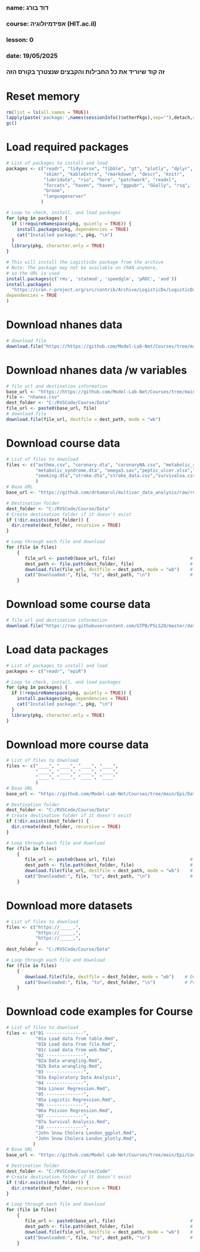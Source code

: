 ###
### name: דוד בורג
### course: אפידמיולוגיה (HIT.ac.il)
### lesson: 0   
### date: 19/05/2025
###  
###  זה קוד שיוריד את כל החבילות והקבצים שנצטרך בקורס הזה
###

# Reset memory
```r
rm(list = ls(all.names = TRUE))
lapply(paste('package:',names(sessionInfo()$otherPkgs),sep=""),detach,character.only=TRUE,unload=TRUE,force=TRUE)
gc()
```

# Load required packages
```r
# List of packages to install and load
packages <- c("readr", "tidyverse", "tibble", "gt", "plotly", "dplyr",
              "skimr", "kableExtra", "rmarkdown", "descr", "knitr",
              "lubridate", "rio", "here", "patchwork", "readxl",
              "forcats", "haven", "haven", "ggpubr", "GGally", "rsq",
              "broom",
              "languageserver"
             )

# Loop to check, install, and load packages
for (pkg in packages) {
  if (!requireNamespace(pkg, quietly = TRUE)) {
    install.packages(pkg, dependencies = TRUE)
    cat("Installed package:", pkg, "\n")
  }
  library(pkg, character.only = TRUE)
}

# This will install the LogisticDx package from the archive
# Note: The package may not be available on CRAN anymore,
# so the URL is used
install.packages(c('rms', 'statmod', 'speedglm', 'pROC', 'aod'))
install.packages(
  "https://cran.r-project.org/src/contrib/Archive/LogisticDx/LogisticDx_0.3.tar.gz",
dependencies = TRUE
)
```


# Download nhanes data
```r
# download file
download.file("https://https://github.com/Model-Lab-Net/Courses/tree/main/Epi/Data/nhanes.csv", destfile = "C:/RVSCode/Course/Data", mode = "wb")
```

# Download nhanes data /w variables
```r
# file url and destination information
base_url <- "https://https://github.com/Model-Lab-Net/Courses/tree/main/Epi/Data"
file <- "nhanes.csv"
dest_folder <- "C:/RVSCode/Course/Data"
file_url <- paste0(base_url, file)
# download file
download.file(file_url, destfile = dest_path, mode = "wb")
```

# Download course data
```r
# List of files to download
files <- c("asthma.csv", "coronary.dta", "coronaryNA.csv", "metabolic_syndrome.csv",
           "metabolic_syndrome.dta", "omega3.sav","peptic_ulcer.xlsx","smoke.csv",
           "smoking.dta","stroke.dta","stroke_data.csv","survivaloa.csv"
           )
# Base URL
base_url <- "https://github.com/drkamarul/multivar_data_analysis/raw/refs/heads/main/data/"

# Destination folder
dest_folder <- "C:/RVSCode/Course/Data"
# Create destination folder if it doesn't exist
if (!dir.exists(dest_folder)) {
  dir.create(dest_folder, recursive = TRUE)
}

# Loop through each file and download
for (file in files)
    {
       file_url <- paste0(base_url, file)                            # Construct full URL
       dest_path <- file.path(dest_folder, file)                     # Construct destination path
       download.file(file_url, destfile = dest_path, mode = "wb")    # Download file to specified folder
       cat("Downloaded:", file, "to", dest_path, "\n")               # Print status 
    }
```



# Download some course data
```r
# file url and destination information
download.file("https://raw.githubusercontent.com/GTPB/PSLS20/master/data/fev.txt", destfile = "C:/RVSCode/Course/Data/fev.txt")
```


# Load data packages
```r
# List of packages to install and load
packages <- c("readr", "epiR")

# Loop to check, install, and load packages
for (pkg in packages) {
  if (!requireNamespace(pkg, quietly = TRUE)) {
    install.packages(pkg, dependencies = TRUE)
    cat("Installed package:", pkg, "\n")
  }
  library(pkg, character.only = TRUE)
}
```


# Download more course data
```r
# List of files to download
files <- c("____", "____", "____", "____",
           "____", "____", "____", "____",
           "____", "____", "____", "____"
           )
# Base URL
base_url <- "https://github.com/Model-Lab-Net/Courses/tree/main/Epi/Data"

# Destination folder
dest_folder <- "C:/RVSCode/Course/Data"
# Create destination folder if it doesn't exist
if (!dir.exists(dest_folder)) {
  dir.create(dest_folder, recursive = TRUE)
}

# Loop through each file and download
for (file in files)
    {
       file_url <- paste0(base_url, file)                            # Construct full URL
       dest_path <- file.path(dest_folder, file)                     # Construct destination path
       download.file(file_url, destfile = dest_path, mode = "wb")    # Download file to specified folder
       cat("Downloaded:", file, "to", dest_path, "\n")               # Print status 
    }
```


# Download more datasets
```r
# List of files to download
files <- c("https://_____,",
           "https://_____,",
           "https://_____,",
           )
dest_folder <- "C:/RVSCode/Course/Data"

# Loop through each file and download
for (file in files)
    {
       download.file(file, destfile = dest_folder, mode = "wb")    # Download file to specified folder
       cat("Downloaded:", file, "to", dest_folder, "\n")           # Print status 
    }
```


# Download code examples for Course
```r
# List of files to download
files <- c("01 --------------", 
           "01a Load data from table.Rmd",
           "01b Load data from file.Rmd",
           "01c Load data from web.Rmd",
           "02 --------------",
           "02a Data wrangling.Rmd",
           "02b Data wrangling.Rmd",
           "03 --------------",
           "03a Exploratory Data Analysis",
           "04 --------------",
           "04a Linear Regression.Rmd",
           "05 --------------",
           "05a Logistic Regression.Rmd",
           "06 --------------",
           "06a Poisson Regression.Rmd",
           "07 --------------",
           "07a Survival Analysis.Rmd",
           "10 --------------",
           "John Snow Cholera London_ggplot.Rmd",
           "John Snow Cholera London_plotly.Rmd",
          )
# Base URL
base_url <- "https://github.com/Model-Lab-Net/Courses/tree/main/Epi/Code"

# Destination folder
dest_folder <- "C:/RVSCode/Course/Code"
# Create destination folder if it doesn't exist
if (!dir.exists(dest_folder)) {
  dir.create(dest_folder, recursive = TRUE)
}

# Loop through each file and download
for (file in files)
    {
       file_url <- paste0(base_url, file)                            # Construct full URL
       dest_path <- file.path(dest_folder, file)                     # Construct destination path
       download.file(file_url, destfile = dest_path, mode = "wb")    # Download file to specified folder
       cat("Downloaded:", file, "to", dest_path, "\n")               # Print status 
    }
```
